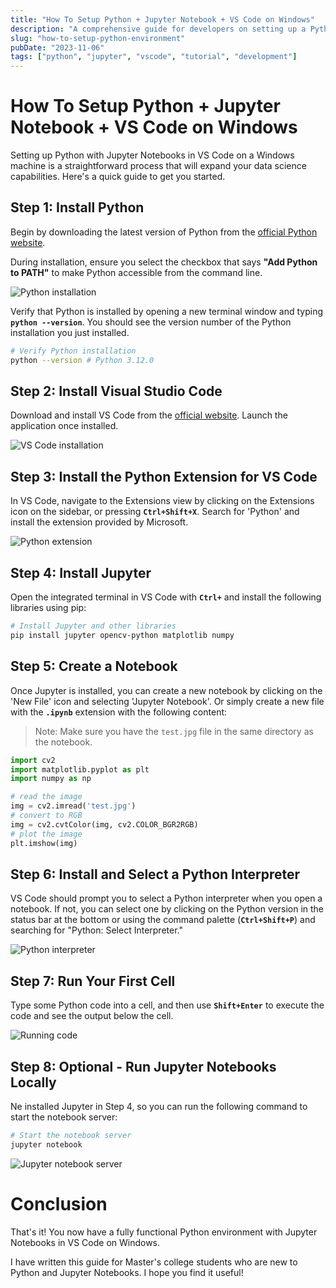 ```yaml
---
title: "How To Setup Python + Jupyter Notebook + VS Code on Windows"
description: "A comprehensive guide for developers on setting up a Python environment with Jupyter Notebook in Visual Studio Code. This walkthrough covers installation, configuration, and essential tips for maximizing productivity on Windows."
slug: "how-to-setup-python-environment"
pubDate: "2023-11-06"
tags: ["python", "jupyter", "vscode", "tutorial", "development"]
---
```


# **How To Setup Python + Jupyter Notebook + VS Code on Windows**

Setting up Python with Jupyter Notebooks in VS Code on a Windows machine is a straightforward process that will expand your data science capabilities. Here's a quick guide to get you started.

## **Step 1: Install Python**

Begin by downloading the latest version of Python from the [official Python website](https://www.python.org/downloads/windows/).

During installation, ensure you select the checkbox that says **"Add Python to PATH"** to make Python accessible from the command line.

![Python installation](/images/python-tutorial-1.webp)

Verify that Python is installed by opening a new terminal window and typing **`python --version`**. You should see the version number of the Python installation you just installed.

```bash title="Terminal"
# Verify Python installation
python --version # Python 3.12.0

```

## **Step 2: Install Visual Studio Code**

Download and install VS Code from the [official website](https://code.visualstudio.com/). Launch the application once installed.

![VS Code installation](/images/python-tutorial-2.webp)

## **Step 3: Install the Python Extension for VS Code**

In VS Code, navigate to the Extensions view by clicking on the Extensions icon on the sidebar, or pressing **`Ctrl+Shift+X`**. Search for 'Python' and install the extension provided by Microsoft.

![Python extension](/images/python-tutorial-3.webp)

## **Step 4: Install Jupyter**

Open the integrated terminal in VS Code with **`Ctrl+`** and install the following libraries using pip:

```bash title="Terminal"
# Install Jupyter and other libraries
pip install jupyter opencv-python matplotlib numpy
```

## **Step 5: Create a Notebook**

Once Jupyter is installed, you can create a new notebook by clicking on the 'New File' icon and selecting 'Jupyter Notebook'.
Or simply create a new file with the **`.ipynb`** extension with the following content:

> Note:
> Make sure you have the `test.jpg` file in the same directory as the notebook.

```python title="01-images.ipynb"
import cv2
import matplotlib.pyplot as plt
import numpy as np

# read the image
img = cv2.imread('test.jpg')
# convert to RGB
img = cv2.cvtColor(img, cv2.COLOR_BGR2RGB)
# plot the image
plt.imshow(img)
```

## **Step 6: Install and Select a Python Interpreter**

VS Code should prompt you to select a Python interpreter when you open a notebook. If not, you can select one by clicking on the Python version in the status bar at the bottom or using the command palette (**`Ctrl+Shift+P`**) and searching for "Python: Select Interpreter."

![Python interpreter](/images/python-tutorial-4.webp)

## **Step 7: Run Your First Cell**

Type some Python code into a cell, and then use **`Shift+Enter`** to execute the code and see the output below the cell.

![Running code](/images/python-tutorial-5.webp)

## **Step 8: Optional - Run Jupyter Notebooks Locally**

Ne installed Jupyter in Step 4, so you can run the following command to start the notebook server:

```bash title="Terminal"
# Start the notebook server
jupyter notebook
```

![Jupyter notebook server](/images/python-tutorial-6.webp)

# **Conclusion**

That's it! You now have a fully functional Python environment with Jupyter Notebooks in VS Code on Windows.

I have written this guide for Master's college students who are new to Python and Jupyter Notebooks. I hope you find it useful!
